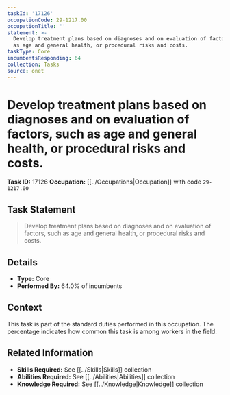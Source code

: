 ```yaml
---
taskId: '17126'
occupationCode: 29-1217.00
occupationTitle: ''
statement: >-
  Develop treatment plans based on diagnoses and on evaluation of factors, such
  as age and general health, or procedural risks and costs.
taskType: Core
incumbentsResponding: 64
collection: Tasks
source: onet
---
```

# Develop treatment plans based on diagnoses and on evaluation of factors, such as age and general health, or procedural risks and costs.

**Task ID:** 17126
**Occupation:** [[../Occupations|Occupation]] with code `29-1217.00`

## Task Statement

> Develop treatment plans based on diagnoses and on evaluation of factors, such as age and general health, or procedural risks and costs.

## Details

- **Type:** Core
- **Performed By:** 64.0% of incumbents

## Context

This task is part of the standard duties performed in this occupation. The percentage indicates how common this task is among workers in the field.

## Related Information

- **Skills Required:** See [[../Skills|Skills]] collection
- **Abilities Required:** See [[../Abilities|Abilities]] collection
- **Knowledge Required:** See [[../Knowledge|Knowledge]] collection
